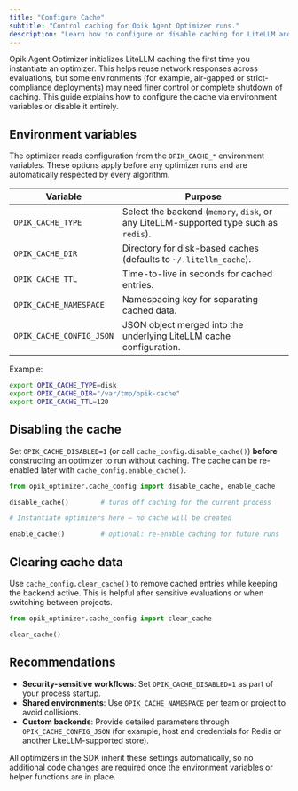 ```yaml
---
title: "Configure Cache"
subtitle: "Control caching for Opik Agent Optimizer runs."
description: "Learn how to configure or disable caching for LiteLLM and other backends when running Opik optimizers."
---
```


Opik Agent Optimizer initializes LiteLLM caching the first time you instantiate an optimizer. This helps
reuse network responses across evaluations, but some environments (for example, air-gapped or
strict-compliance deployments) may need finer control or complete shutdown of caching. This guide
explains how to configure the cache via environment variables or disable it entirely.

## Environment variables

The optimizer reads configuration from the `OPIK_CACHE_*` environment variables. These options apply
before any optimizer runs and are automatically respected by every algorithm.

| Variable | Purpose |
| --- | --- |
| `OPIK_CACHE_TYPE` | Select the backend (`memory`, `disk`, or any LiteLLM-supported type such as `redis`). |
| `OPIK_CACHE_DIR` | Directory for disk-based caches (defaults to `~/.litellm_cache`). |
| `OPIK_CACHE_TTL` | Time-to-live in seconds for cached entries. |
| `OPIK_CACHE_NAMESPACE` | Namespacing key for separating cached data. |
| `OPIK_CACHE_CONFIG_JSON` | JSON object merged into the underlying LiteLLM cache configuration. |

Example:

```bash
export OPIK_CACHE_TYPE=disk
export OPIK_CACHE_DIR="/var/tmp/opik-cache"
export OPIK_CACHE_TTL=120
```

## Disabling the cache

Set `OPIK_CACHE_DISABLED=1` (or call `cache_config.disable_cache()`) **before** constructing an
optimizer to run without caching. The cache can be re-enabled later with `cache_config.enable_cache()`.

```python
from opik_optimizer.cache_config import disable_cache, enable_cache

disable_cache()        # turns off caching for the current process

# Instantiate optimizers here – no cache will be created

enable_cache()         # optional: re-enable caching for future runs
```

## Clearing cache data

Use `cache_config.clear_cache()` to remove cached entries while keeping the backend active. This is
helpful after sensitive evaluations or when switching between projects.

```python
from opik_optimizer.cache_config import clear_cache

clear_cache()
```

## Recommendations

- **Security-sensitive workflows**: Set `OPIK_CACHE_DISABLED=1` as part of your process startup.
- **Shared environments**: Use `OPIK_CACHE_NAMESPACE` per team or project to avoid collisions.
- **Custom backends**: Provide detailed parameters through `OPIK_CACHE_CONFIG_JSON` (for example, host
  and credentials for Redis or another LiteLLM-supported store).

All optimizers in the SDK inherit these settings automatically, so no additional code changes are
required once the environment variables or helper functions are in place.
